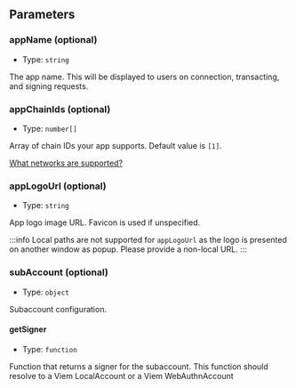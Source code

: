
## Parameters

### appName (optional)

- Type: `string`

The app name. This will be displayed to users on connection, transacting, and signing requests.

### appChainIds (optional)

- Type: `number[]`

Array of chain IDs your app supports. Default value is `[1]`.

[What networks are supported?](/identity/smart-wallet/FAQ#what-networks-are-supported)

### appLogoUrl (optional)

- Type: `string`

App logo image URL. Favicon is used if unspecified.

:::info
Local paths are not supported for `appLogoUrl` as the logo is presented on another window as popup. Please provide a non-local URL.
:::

### subAccount (optional)

- Type: `object`

Subaccount configuration.

#### getSigner

- Type: `function`

Function that returns a signer for the subaccount. This function should resolve to a Viem LocalAccount or a Viem WebAuthnAccount

<PreferenceParameters />
